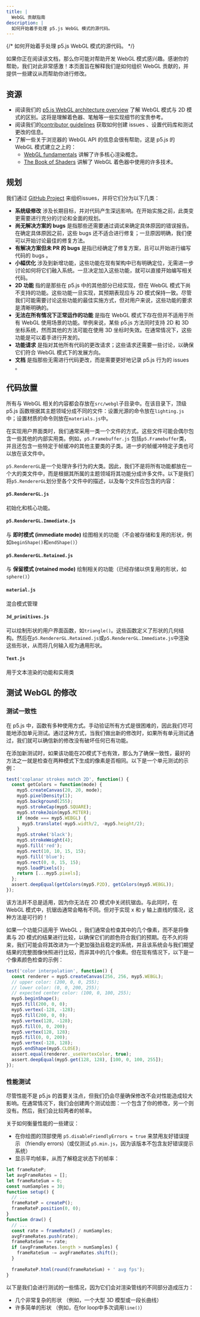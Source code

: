 ```yaml
---
title: |
  WebGL 贡献指南
description: |
  如何开始着手处理 p5.js WebGL 模式的源代码。
---
```

{/* 如何开始着手处理 p5.js WebGL 模式的源代码。 */}



如果你正在阅读该文档，那么你可能对帮助开发 WebGL 模式感兴趣。感谢你的帮助，我们对此非常感激！本页面旨在解释我们是如何组织 WebGL 贡献的，并提供一些建议从而帮助你进行修改。

## 资源

* 阅读我们的 [p5.js WebGL architecture overview](../webgl_mode_architecture/) 了解 WebGL 模式与 2D 模式的区别。这将是理解着色器、笔触等一些实现细节的宝贵参考。
* 阅读我们的[contributor guidelines](https://p5js.org/contributor-docs/#/./contributor_guidelines) 获取如何创建 issues 、设置代码库和测试更改的信息。
* 了解一些关于浏览器的 WebGL API 的信息会很有帮助，这是 p5.js 的 WebGL 模式建立之上的：
  * [WebGL fundamentals](https://webglfundamentals.org/) 讲解了许多核心渲染概念。
  * [The Book of Shaders](https://thebookofshaders.com/) 讲解了 WebGL 着色器中使用的许多技术。

## 规划

我们通过 [GitHub Project](https://github.com/orgs/processing/projects/5) 来组织issues，并将它们分为以下几类：

* **系统级修改** 涉及长期目标，并对代码产生深远影响。在开始实施之前，此类变更需要进行充分的讨论和全面的规划。
* **尚无解决方案的 bugs** 是指那些还需要通过调试来确定具体原因的错误报告。在确定具体原因之前，这些 bugs 还不适合进行修复；一旦原因明确，我们便可以开始讨论最佳的修复方法。
* **有解决方案但未 PR 的 bugs** 是指已经确定了修复方案，且可以开始进行编写代码的 bugs 。
* **小幅优化** 涉及到新增功能，这些功能在现有架构中已有明确定位，无需进一步讨论如何将它们融入系统。一旦决定加入这些功能，就可以直接开始编写相关代码。
* **2D 功能** 指的是那些在 p5.js 中的其他部分已经实现，但在 WebGL 模式下尚不支持的功能。这些功能一旦实现，其预期表现应与 2D 模式保持一致。尽管我们可能需要讨论这些功能的最佳实施方式，但对用户来说，这些功能的要求是清晰明确的。
* **无法在所有情况下正常运作的功能** 是指在 WebGL 模式下存在但并不适用于所有 WebGL 使用场景的功能。举例来说，某些 p5.js 方法同时支持 2D 和 3D 坐标系统，然而其他的方法可能在使用 3D 坐标时失效。在通常情况下，这些功能是可以着手进行开发的。
* **功能请求** 是指对其他所有代码的更改请求；这些请求还需要一些讨论，以确保它们符合 WebGL 模式下的发展方向。
* **文档** 是指那些无需进行代码更改，而是需要更好地记录 p5.js 行为的 issues 。

## 代码放置

所有与 WebGL 相关的内容都会存放在`src/webgl`子目录中。在该目录下，顶级 p5.js 函数根据其主题领域分成不同的文件：设置光源的命令放在`lighting.js`中；设置材质的命令则放在`materials.js`中。

在实现用户界面类时，我们通常采用一类一个文件的方式。这些文件可能会偶尔包含一些其他的内部实用类。例如，`p5.Framebuffer.js` 包括`p5.Framebuffer`类，并且还包含一些特定于帧缓冲的其他主要类的子类。进一步的帧缓冲特定子类也可以放在该文件中。

`p5.RendererGL`是一个处理许多行为的大类。因此，我们不是将所有功能都放在一个大的类文件中，而是根据其所属的主题领域将其功能分成许多文件。以下是我们将`p5.RendererGL`划分至各个文件中的描述，以及每个文件应包含的内容：

#### `p5.RendererGL.js`

初始化和核心功能。

#### `p5.RendererGL.Immediate.js`

与 **即时模式 (immediate mode)** 绘图相关的功能（不会被存储和复用的形状，例如`beginShape()`和`endShape()`）

#### `p5.RendererGL.Retained.js`

与 **保留模式 (retained mode)** 绘制相关的功能（已经存储以供复用的形状，如`sphere()`）

#### `material.js`

混合模式管理

#### `3d_primitives.js`

可以绘制形状的用户界面函数，如`triangle()`。这些函数定义了形状的几何结构。然后在`p5.RendererGL.Retained.js`或`p5.RendererGL.Immediate.js`中渲染这些形状，从而将几何输入视为通用形状。

#### `Text.js`

用于文本渲染的功能和实用类

## 测试 WebGL 的修改

### 测试一致性

在 p5.js 中，函数有多种使用方式。手动验证所有方式是很困难的，因此我们尽可能地添加单元测试。通过这种方式，当我们做出新的修改时，如果所有单元测试通过，我们就可以确信新的修改没有破坏任何已有功能。

在添加新测试时，如果该功能在2D模式下也有效，那么为了确保一致性，最好的方法之一就是检查在两种模式下生成的像素是否相同。以下是一个单元测试的示例：

```js
test('coplanar strokes match 2D', function() {
  const getColors = function(mode) {
    myp5.createCanvas(20, 20, mode);
    myp5.pixelDensity(1);
    myp5.background(255);
    myp5.strokeCap(myp5.SQUARE);
    myp5.strokeJoin(myp5.MITER);
    if (mode === myp5.WEBGL) {
      myp5.translate(-myp5.width/2, -myp5.height/2);
    }
    myp5.stroke('black');
    myp5.strokeWeight(4);
    myp5.fill('red');
    myp5.rect(10, 10, 15, 15);
    myp5.fill('blue');
    myp5.rect(0, 0, 15, 15);
    myp5.loadPixels();
    return [...myp5.pixels];
  };
  assert.deepEqual(getColors(myp5.P2D), getColors(myp5.WEBGL));
});
```

该方法并不总是适用，因为你无法在 2D 模式中关闭抗锯齿。与此同时，在 WebGL 模式中，抗锯齿通常会略有不同。但对于实现 x 和 y 轴上直线的情况，这种方法是可行的！

如果一个功能只适用于 WebGL ，我们通常会检查其中的几个像素，而不是将像素与 2D 模式的结果进行比较，以确保它们的颜色符合我们的预期。在不久的将来，我们可能会将其改进为一个更加强劲且稳定的系统，并且该系统会与我们期望结果的完整图像快照进行比较，而非其中的几个像素。但在现有情况下，以下是一个像素颜色检查的示例：

```js
test('color interpolation', function() {
  const renderer = myp5.createCanvas(256, 256, myp5.WEBGL);
  // upper color: (200, 0, 0, 255);
  // lower color: (0, 0, 200, 255);
  // expected center color: (100, 0, 100, 255);
  myp5.beginShape();
  myp5.fill(200, 0, 0);
  myp5.vertex(-128, -128);
  myp5.fill(200, 0, 0);
  myp5.vertex(128, -128);
  myp5.fill(0, 0, 200);
  myp5.vertex(128, 128);
  myp5.fill(0, 0, 200);
  myp5.vertex(-128, 128);
  myp5.endShape(myp5.CLOSE);
  assert.equal(renderer._useVertexColor, true);
  assert.deepEqual(myp5.get(128, 128), [100, 0, 100, 255]);
});
```

### 性能测试

尽管性能不是 p5.js 的首要关注点，但我们仍会尽量确保修改不会对性能造成较大影响。在通常情况下，我们会创建两个测试绘图：一个包含了你的修改，另一个则没有。然后，我们会比较两者的帧率。

关于如何衡量性能的一些建议：

* 在你绘图的顶部使用 `p5.disableFriendlyErrors = true` 来禁用友好错误提示 （friendly errors)（或仅测试 `p5.min.js`，因为该版本不包含友好错误提示系统）
* 显示平均帧率，从而了解稳定状态下的帧率：

```js
let frameRateP;
let avgFrameRates = [];
let frameRateSum = 0;
const numSamples = 30;
function setup() {
  // ...
  frameRateP = createP();
  frameRateP.position(0, 0);
}
function draw() {
  // ...
  const rate = frameRate() / numSamples;
  avgFrameRates.push(rate);
  frameRateSum += rate;
  if (avgFrameRates.length > numSamples) {
    frameRateSum -= avgFrameRates.shift();
  }
 
  frameRateP.html(round(frameRateSum) + ' avg fps');
}
```

以下是我们会进行测试的一些情况，因为它们会对渲染管线的不同部分造成压力：

* 几个非常复杂的形状 （例如，一个大型 3D 模型或一段长曲线）
* 许多简单的形状 （例如，在for loop中多次调用`line()`）
